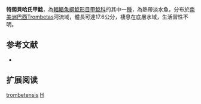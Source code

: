 {{Speciesbox
| name = 特朗貝哈氏甲鯰
| image = 
| image_width = 250px
| image_caption = 
| status = NE
| status_system = IUCN3.1
| genus = Harttia
| species = trombetensis
| authority = [[Rapp_Py-Daniel_&_Oliveira|Rapp Py-Daniel & Oliveira]], 2001
| synonyms = 
}}

'''特朗貝哈氏甲鯰'''，為[[輻鰭魚綱|輻鰭魚綱]][[鯰形目|鯰形目]][[甲鯰科|甲鯰科]]的其中一[[種|種]]，為熱帶淡水魚，分布於[[南美洲|南美洲]][[巴西|巴西]]Trombetas河流域，體長可達17.6公分，棲息在底層水域，生活習性不明。

== 参考文献 ==
*{{FishBase_species|genus=Harttia|species=trombetensis|year=2014|month=11}}

== 扩展阅读 ==
{{refbegin}}
{{wikispecies-inline|Harttia trombetensis|特朗貝哈氏甲鯰}}
{{refend}}
{{Taxonbar|from=Q3755839}}

[[Category:哈氏甲鯰屬|trombetensis]]
[[Category:2001年描述的魚類|H]]
